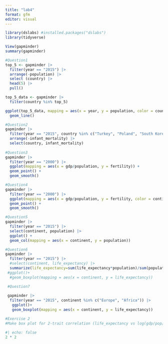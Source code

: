 ```yaml
---
title: "lab4"
format: gfm
editor: visual
---
```


```r
library(dslabs) #installed.packages("dslabs")
library(tidyverse)

View(gapminder)
summary(gapminder)

#Question1 
top_5 <- gapminder |>
  filter(year == "2015") |> 
  arrange(-population) |> 
  select (country) |>
  head(5) |>
  pull()

top_5_data <- gapminder |>
  filter(country %in% top_5)

ggplot(top_5_data, mapping = aes(x = year, y = population, color = country))+
  geom_line()

#Question2
gapminder |>
  filter(year == "2015", country %in% c("Turkey", "Poland", "South Korea", "Russia", "Vietnam", "South Africa")) |> 
  arrange(-infant_mortality) |> 
  select(country, infant_mortality)
  
#Question3 
gapminder |>
  filter(year == "2000") |>
  ggplot(mapping = aes(x = gdp/population, y = fertility)) + 
  geom_point() + 
  geom_smooth()

#Question4
gapminder |>
  filter(year == "2000") |>
  ggplot(mapping = aes(x = gdp/population, y = fertility, color = continent)) + 
  geom_point() +
  geom_smooth()

#Question5
gapminder |>
  filter(year == "2015") |>
  select(continent, population) |>
  ggplot() +
  geom_col(mapping = aes(x = continent, y = population))

#Question6
gapminder |> 
  filter(year == "2015") |>
  #select(continent, life_expectancy) |>
  summarize(life_expectancy=sum(life_expectancy*population)/sum(population)
 #ggplot()+
  #geom_boxplot(mapping = aes(x = continent, y = life_expectancy))

 #Question7
 
 gapminder |> 
  filter(year == "2015", continent %in% c("Europe", "Africa")) |>
   ggplot()+
   geom_boxplot(mapping = aes(x = continent, y = life_expectancy))

#Exercise 2
#Make box plot for 2-trait correlation (life_expectancy vs log(gdp/pop/sth) for Asia vs Europe

```

```r
#| echo: false
2 * 2
```
